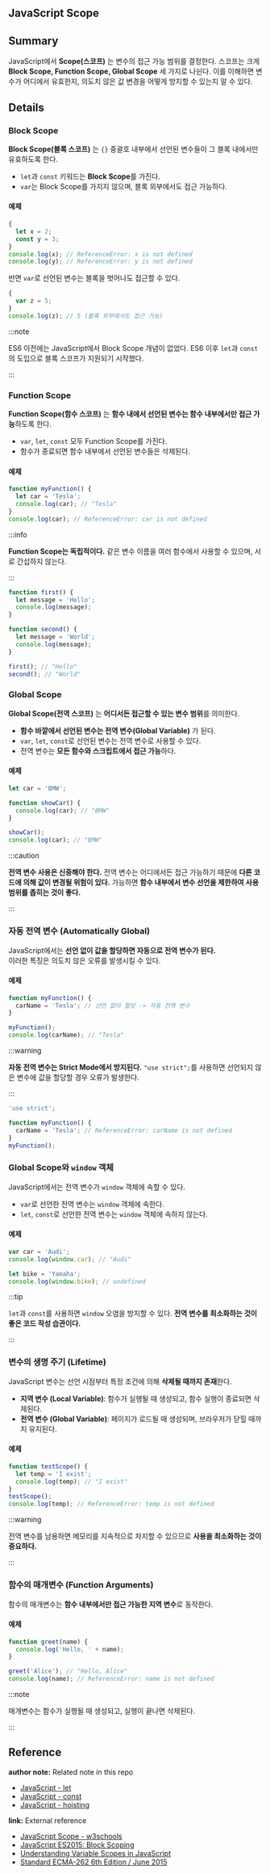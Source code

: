 ## JavaScript Scope

## Summary

JavaScript에서 **Scope(스코프)** 는 변수의 접근 가능 범위를 결정한다. 스코프는 크게 **Block Scope, Function Scope, Global Scope** 세 가지로 나뉜다. 이를 이해하면 변수가 어디에서 유효한지, 의도치 않은 값 변경을 어떻게 방지할 수 있는지 알 수 있다.

## Details

### Block Scope

**Block Scope(블록 스코프)** 는 `{}` 중괄호 내부에서 선언된 변수들이 그 블록 내에서만 유효하도록 한다.

- `let`과 `const` 키워드는 **Block Scope**를 가진다.
- `var`는 Block Scope를 가지지 않으며, 블록 외부에서도 접근 가능하다.

#### 예제

```javascript
{
  let x = 2;
  const y = 3;
}
console.log(x); // ReferenceError: x is not defined
console.log(y); // ReferenceError: y is not defined
```

반면 `var`로 선언된 변수는 블록을 벗어나도 접근할 수 있다.

```javascript
{
  var z = 5;
}
console.log(z); // 5 (블록 외부에서도 접근 가능)
```

:::note 

ES6 이전에는 JavaScript에서 Block Scope 개념이 없었다. ES6 이후 `let`과 `const`의 도입으로 블록 스코프가 지원되기 시작했다. 

:::

### Function Scope

**Function Scope(함수 스코프)** 는 **함수 내에서 선언된 변수는 함수 내부에서만 접근 가능**하도록 한다.

- `var`, `let`, `const` 모두 Function Scope를 가진다.
- 함수가 종료되면 함수 내부에서 선언된 변수들은 삭제된다.

#### 예제

```javascript
function myFunction() {
  let car = 'Tesla';
  console.log(car); // "Tesla"
}
console.log(car); // ReferenceError: car is not defined
```

:::info 

**Function Scope는 독립적이다.** 같은 변수 이름을 여러 함수에서 사용할 수 있으며, 서로 간섭하지 않는다. 

:::

```javascript
function first() {
  let message = 'Hello';
  console.log(message);
}

function second() {
  let message = 'World';
  console.log(message);
}

first(); // "Hello"
second(); // "World"
```

### Global Scope

**Global Scope(전역 스코프)** 는 **어디서든 접근할 수 있는 변수 범위**를 의미한다.

- **함수 바깥에서 선언된 변수는 전역 변수(Global Variable)** 가 된다.
- `var`, `let`, `const`로 선언된 변수는 전역 변수로 사용할 수 있다.
- 전역 변수는 **모든 함수와 스크립트에서 접근 가능**하다.

#### 예제

```javascript
let car = 'BMW';

function showCar() {
  console.log(car); // "BMW"
}

showCar();
console.log(car); // "BMW"
```

:::caution 

**전역 변수 사용은 신중해야 한다.** 전역 변수는 어디에서든 접근 가능하기 때문에 **다른 코드에 의해 값이 변경될 위험이 있다.** 가능하면 **함수 내부에서 변수 선언을 제한하여 사용 범위를 좁히는 것이 좋다.** 

:::

### 자동 전역 변수 (Automatically Global)

JavaScript에서는 **선언 없이 값을 할당하면 자동으로 전역 변수가 된다.**  
이러한 특징은 의도치 않은 오류를 발생시킬 수 있다.

#### 예제

```javascript
function myFunction() {
  carName = 'Tesla'; // 선언 없이 할당 -> 자동 전역 변수
}

myFunction();
console.log(carName); // "Tesla"
```

:::warning 

**자동 전역 변수는 Strict Mode에서 방지된다.** `"use strict";`를 사용하면 선언되지 않은 변수에 값을 할당할 경우 오류가 발생한다. 

:::

```javascript
'use strict';

function myFunction() {
  carName = 'Tesla'; // ReferenceError: carName is not defined
}
myFunction();
```

### Global Scope와 `window` 객체

JavaScript에서는 전역 변수가 `window` 객체에 속할 수 있다.

- `var`로 선언한 전역 변수는 `window` 객체에 속한다.
- `let`, `const`로 선언한 전역 변수는 `window` 객체에 속하지 않는다.

#### 예제

```javascript
var car = 'Audi';
console.log(window.car); // "Audi"

let bike = 'Yamaha';
console.log(window.bike); // undefined
```

:::tip 

`let`과 `const`를 사용하면 `window` 오염을 방지할 수 있다. **전역 변수를 최소화하는 것이 좋은 코드 작성 습관이다.** 

:::

### 변수의 생명 주기 (Lifetime)

JavaScript 변수는 선언 시점부터 특정 조건에 의해 **삭제될 때까지 존재**한다.

- **지역 변수 (Local Variable)**: 함수가 실행될 때 생성되고, 함수 실행이 종료되면 삭제된다.
- **전역 변수 (Global Variable)**: 페이지가 로드될 때 생성되며, 브라우저가 닫힐 때까지 유지된다.

#### 예제

```javascript
function testScope() {
  let temp = 'I exist';
  console.log(temp); // "I exist"
}
testScope();
console.log(temp); // ReferenceError: temp is not defined
```

:::warning 

전역 변수를 남용하면 메모리를 지속적으로 차지할 수 있으므로 **사용을 최소화하는 것이 중요하다.** 

:::

### 함수의 매개변수 (Function Arguments)

함수의 매개변수는 **함수 내부에서만 접근 가능한 지역 변수**로 동작한다.

#### 예제

```javascript
function greet(name) {
  console.log('Hello, ' + name);
}

greet('Alice'); // "Hello, Alice"
console.log(name); // ReferenceError: name is not defined
```

:::note 

매개변수는 함수가 실행될 때 생성되고, 실행이 끝나면 삭제된다. 

:::

## Reference

**author note:** Related note in this repo

- [JavaScript - let](./Let.mdx)
- [JavaScript - const](./Const.mdx)
- [JavaScript - hoisting](./Hoisting.mdx)

**link:** External reference

- [JavaScript Scope - w3schools](https://www.w3schools.com/js/js_scope.asp)
- [JavaScript ES2015: Block Scoping](https://www.geeksforgeeks.org/javascript-es2015-block-scoping/)
- [Understanding Variable Scopes in JavaScript](https://www.geeksforgeeks.org/understanding-variable-scopes-in-javascript/)
- [Standard ECMA-262 6th Edition / June 2015](https://262.ecma-international.org/6.0/)
